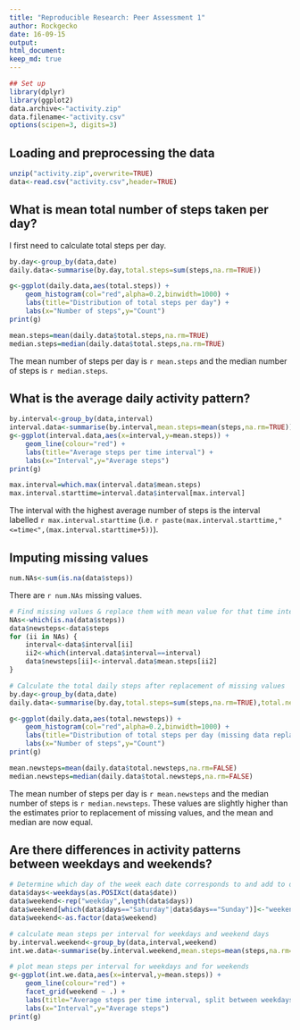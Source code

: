 ```yaml
---
title: "Reproducible Research: Peer Assessment 1"
author: Rockgecko
date: 16-09-15
output: 
html_document:
keep_md: true
---
```


```r
## Set up
library(dplyr)
library(ggplot2)
data.archive<-"activity.zip"
data.filename<-"activity.csv"
options(scipen=3, digits=3)
```

## Loading and preprocessing the data
```r
unzip("activity.zip",overwrite=TRUE)
data<-read.csv("activity.csv",header=TRUE)
```

## What is mean total number of steps taken per day?
I first need to calculate total steps per day.
```r
by.day<-group_by(data,date)
daily.data<-summarise(by.day,total.steps=sum(steps,na.rm=TRUE))

g<-ggplot(daily.data,aes(total.steps)) + 
    geom_histogram(col="red",alpha=0.2,binwidth=1000) +
    labs(title="Distribution of total steps per day") +
    labs(x="Number of steps",y="Count")
print(g)

mean.steps=mean(daily.data$total.steps,na.rm=TRUE)
median.steps=median(daily.data$total.steps,na.rm=TRUE)
```

The mean number of steps per day is `r mean.steps` and the median number of steps is `r median.steps`. 



## What is the average daily activity pattern?
```r
by.interval<-group_by(data,interval)
interval.data<-summarise(by.interval,mean.steps=mean(steps,na.rm=TRUE))
g<-ggplot(interval.data,aes(x=interval,y=mean.steps)) + 
    geom_line(colour="red") +
    labs(title="Average steps per time interval") +
    labs(x="Interval",y="Average steps")
print(g)

max.interval=which.max(interval.data$mean.steps)
max.interval.starttime=interval.data$interval[max.interval]
```
The interval with the highest average number of steps is the interval labelled `r max.interval.starttime` (i.e. `r paste(max.interval.starttime,"<=time<",(max.interval.starttime+5))`).

## Imputing missing values
```r
num.NAs<-sum(is.na(data$steps))
```
There are `r num.NAs` missing values.
```r

# Find missing values & replace them with mean value for that time interval across all days 
NAs<-which(is.na(data$steps))
data$newsteps<-data$steps
for (ii in NAs) {
    interval<-data$interval[ii]
    ii2<-which(interval.data$interval==interval)
    data$newsteps[ii]<-interval.data$mean.steps[ii2]
}

# Calculate the total daily steps after replacement of missing values
by.day<-group_by(data,date)
daily.data<-summarise(by.day,total.steps=sum(steps,na.rm=TRUE),total.newsteps=sum(newsteps,na.rm=FALSE))

g<-ggplot(daily.data,aes(total.newsteps)) + 
    geom_histogram(col="red",alpha=0.2,binwidth=1000) +
    labs(title="Distribution of total steps per day (missing data replaced)") +
    labs(x="Number of steps",y="Count")
print(g)

mean.newsteps=mean(daily.data$total.newsteps,na.rm=FALSE)
median.newsteps=median(daily.data$total.newsteps,na.rm=FALSE)
```
The mean number of steps per day is `r mean.newsteps` and the median number of steps is `r median.newsteps`. These values are slightly higher than the estimates prior to replacement of missing values, and the mean and median are now equal.


## Are there differences in activity patterns between weekdays and weekends?
```r
# Determine which day of the week each date corresponds to and add to dataset
data$days<-weekdays(as.POSIXct(data$date))
data$weekend<-rep("weekday",length(data$days))
data$weekend[which(data$days=="Saturday"|data$days=="Sunday")]<-"weekend"
data$weekend<-as.factor(data$weekend)

# calculate mean steps per interval for weekdays and weekend days
by.interval.weekend<-group_by(data,interval,weekend)
int.we.data<-summarise(by.interval.weekend,mean.steps=mean(steps,na.rm=TRUE))

# plot mean steps per interval for weekdays and for weekends
g<-ggplot(int.we.data,aes(x=interval,y=mean.steps)) + 
    geom_line(colour="red") +
    facet_grid(weekend ~ .) +
    labs(title="Average steps per time interval, split between weekdays and weekend days") +
    labs(x="Interval",y="Average steps")
print(g)
```
